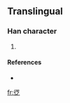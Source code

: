 ==Translingual==

===Han character===
{{Han char|rn=60|rad=彳|as=06|sn=9|four=|canj=竹人廿戈人 (HOTIO)}}

# {{defn|Han|sort=彳06}}

====References====
* {{Han ref|kx=0369.081|hdz=20822.031|uh=5F94|ud=24468}}

[[fr:徔]]
